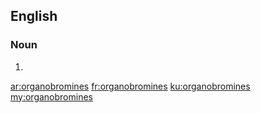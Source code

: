 ==English==

===Noun===
{{head|en|plural}}

# {{plural of|organobromine|lang=en|nocat=1}}

[[ar:organobromines]]
[[fr:organobromines]]
[[ku:organobromines]]
[[my:organobromines]]